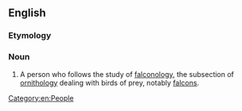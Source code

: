 ==English==

===Etymology===
{{suffix|en|falcon|ologist}}

===Noun===
{{en-noun}}

# A person who follows the study of [[falconology]], the subsection of [[ornithology]] dealing with birds of prey, notably [[falcon]]s.

[[Category:en:People]]